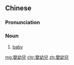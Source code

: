 {{also|婴幼儿}}
==Chinese==
{{zh-forms|s=婴幼儿|type=12}}

===Pronunciation===
{{zh-pron
|m=yīngyòu'ér
|c=jing1 jau3 ji4
|cat=n
}}

===Noun===
{{zh-noun}}

# [[baby]]

[[mg:嬰幼兒]]
[[chr:嬰幼兒]]
[[zh:嬰幼兒]]